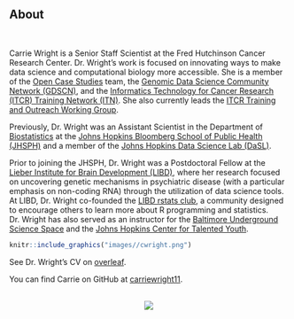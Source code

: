 ###
###
&nbsp;
&nbsp;
&nbsp;
&nbsp;
&nbsp;

## About {.tabset .tabset-fade}
&nbsp;



Carrie Wright is a Senior Staff Scientist at the Fred Hutchinson Cancer Research Center. Dr. Wright's work is focused on innovating ways to make data science and computational biology more accessible. She is a member of the [Open Case Studies](https://opencasestudies.github.io/) team, the [Genomic Data Science Community Network (GDSCN)](https://www.gdscn.org/home), and the [Informatics Technology for Cancer Research (ITCR) Training Network (ITN)](https://www.itcrtraining.org/). She also currently leads the [ITCR Training and Outreach Working Group](https://www.itcrtraining.org/tow).  

Previously, Dr. Wright was an Assistant Scientist in the Department of [Biostatistics](https://www.jhsph.edu/departments/biostatistics/) at the [Johns Hopkins Bloomberg School of Public Health (JHSPH)](https://www.jhsph.edu/) and a member of the [Johns Hopkins Data Science Lab (DaSL)](https://jhudatascience.org/).

Prior to joining the JHSPH, Dr. Wright was a Postdoctoral Fellow at the [Lieber Institute for Brain Development (LIBD)](https://www.libd.org/), where her research focused on uncovering genetic mechanisms in psychiatric disease (with a particular emphasis on non-coding RNA) through the utilization of data science tools. At LIBD, Dr. Wright co-founded the [LIBD rstats club](http://research.libd.org/rstatsclub/), a community designed to encourage others to learn more about R programming and statistics. Dr. Wright has also served as an instructor for the [Baltimore Underground Science Space](http://www.bugssonline.org/) and the [Johns Hopkins Center for Talented Youth](https://cty.jhu.edu/).

```r
knitr::include_graphics("images//cwright.png")
```

See Dr. Wright's CV on [overleaf](https://www.overleaf.com/read/jkhxnxcyctjn).
&nbsp;

You can find Carrie on GitHub at [carriewright11](https://github.com/carriewright11/).



&nbsp;<center>
![](http://ghchart.rshah.org/DA2536/carriewright11.svg){width=500px, }
</center>

&nbsp;
&nbsp;


<script type="text/javascript" id="clustrmaps" src="//cdn.clustrmaps.com/map_v2.js?cl=0e1633&w=300&t=tt&d=mMJdncczrKczeO0j6-ofVvIOdAmrUwpy0FcAIJeCdV0&co=0b4975&cmo=3acc3a&cmn=ff5353&ct=cdd4d9"></script>


<!-- <script type='text/javascript' id='clustrmaps' src='//cdn.clustrmaps.com/map_v2.js?cl=0e1633&w=300&t=n&d=mMJdncczrKczeO0j6-ofVvIOdAmrUwpy0FcAIJeCdV0&co=0b4975&ct=cdd4d9&cmo=3acc3a&cmn=ff5353'></script> -->
